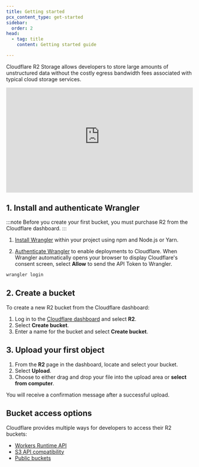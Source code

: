 ```yaml
---
title: Getting started
pcx_content_type: get-started
sidebar:
  order: 2
head:
  - tag: title
    content: Getting started guide

---
```



Cloudflare R2 Storage allows developers to store large amounts of unstructured data without the costly egress bandwidth fees associated with typical cloud storage services.

<div style="position: relative; padding-top: 56.25%;"><iframe src="https://customer-6qw1mjlclhl2mqdy.cloudflarestream.com/c247ba8eb4b61355184867bec9e5c532/iframe?poster=https%3A%2F%2Fcustomer-6qw1mjlclhl2mqdy.cloudflarestream.com%2Fc247ba8eb4b61355184867bec9e5c532%2Fthumbnails%2Fthumbnail.jpg%3Ftime%3D%26height%3D600" style="border: none; position: absolute; top: 0; left: 0; height: 100%; width: 100%;" allow="accelerometer; gyroscope; autoplay; encrypted-media; picture-in-picture;" allowfullscreen="true"></iframe></div>

## 1. Install and authenticate Wrangler

:::note
Before you create your first bucket, you must purchase R2 from the Cloudflare dashboard.
:::

1. [Install Wrangler](/workers/wrangler/install-and-update/) within your project using npm and Node.js or Yarn.

<Render file="install_wrangler" product="workers" />

2. [Authenticate Wrangler](/workers/wrangler/commands/#login) to enable deployments to Cloudflare. When Wrangler automatically opens your browser to display Cloudflare's consent screen, select **Allow** to send the API Token to Wrangler.

```txt
wrangler login
```

## 2. Create a bucket

To create a new R2 bucket from the Cloudflare dashboard:

1. Log in to the [Cloudflare dashboard](https://dash.cloudflare.com) and select **R2**.
2. Select **Create bucket**.
3. Enter a name for the bucket and select **Create bucket**.

## 3. Upload your first object

1. From the **R2** page in the dashboard, locate and select your bucket.
2. Select **Upload**.
3. Choose to either drag and drop your file into the upload area or **select from computer**.

You will receive a confirmation message after a successful upload.

## Bucket access options

Cloudflare provides multiple ways for developers to access their R2 buckets:

* [Workers Runtime API](/r2/api/workers/workers-api-usage/)
* [S3 API compatibility](/r2/api/s3/api/)
* [Public buckets](/r2/buckets/public-buckets/)
